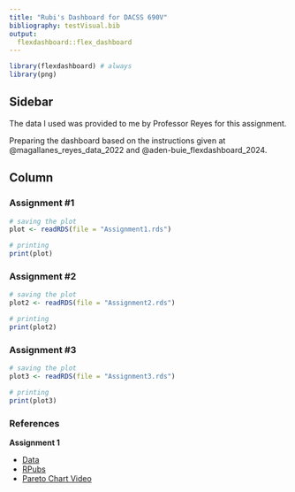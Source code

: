 ```yaml
---
title: "Rubi's Dashboard for DACSS 690V"
bibliography: testVisual.bib
output: 
  flexdashboard::flex_dashboard
---
```


```r
library(flexdashboard) # always
library(png)
```

## Sidebar {.sidebar}

The data I used was provided to me by Professor Reyes for this assignment.


Preparing the dashboard based on the instructions given at @magallanes_reyes_data_2022 and @aden-buie_flexdashboard_2024.

## Column {.tabset .tabset-fade}


### Assignment #1

```r

# saving the plot
plot <- readRDS(file = "Assignment1.rds")

# printing
print(plot)

```

### Assignment #2

```r

# saving the plot
plot2 <- readRDS(file = "Assignment2.rds")

# printing
print(plot2)

```

### Assignment #3

```r

# saving the plot
plot3 <- readRDS(file = "Assignment3.rds")

# printing
print(plot3)

```

### References 
**Assignment 1**

- [Data](https://dacss-visual.github.io/tabular_univar_num/)
- [RPubs](https://rpubs.com/dav1d00/ggpareto)
- [Pareto Chart Video](https://www.youtube.com/watch?v=IX0QvffX9n0&ab_channel=stikpet)